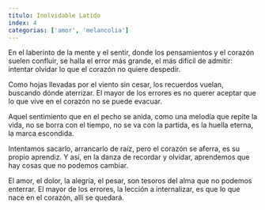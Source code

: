 ```yaml
---
titulo: Inolvidable Latido
index: 4
categorias: ['amor', 'melancolia']
---
```


En el laberinto de la mente y el sentir,
donde los pensamientos y el corazón suelen confluir,
se halla el error más grande, el más difícil de admitir:
intentar olvidar lo que el corazón no quiere despedir.

Como hojas llevadas por el viento sin cesar,
los recuerdos vuelan, buscando dónde aterrizar.
El mayor de los errores es no querer aceptar
que lo que vive en el corazón no se puede evacuar.

Aquel sentimiento que en el pecho se anida,
como una melodía que repite la vida,
no se borra con el tiempo, no se va con la partida,
es la huella eterna, la marca escondida.

Intentamos sacarlo, arrancarlo de raíz,
pero el corazón se aferra, es su propio aprendiz.
Y así, en la danza de recordar y olvidar,
aprendemos que hay cosas que no podemos cambiar.

El amor, el dolor, la alegría, el pesar,
son tesoros del alma que no podemos enterrar.
El mayor de los errores, la lección a internalizar,
es que lo que nace en el corazón, allí se quedará.
